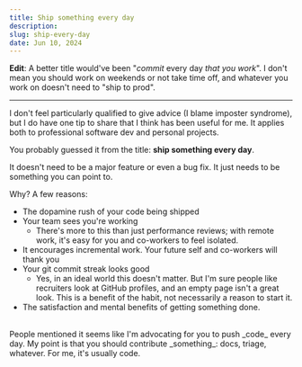 ```yaml
---
title: Ship something every day
description:
slug: ship-every-day
date: Jun 10, 2024
---
```


**Edit**: A better title would've been "_commit_ every day _that you work_". I don't mean you should work on weekends or not take time off, and
whatever you work on doesn't need to "ship to prod". 

<hr />

I don't feel particularly qualified to give advice (I blame imposter syndrome),
but I do have one tip to share that I think has been useful for me.
It applies both to professional software dev and personal projects.

You probably guessed it from the title: **ship something every day**.

It doesn't need to be a major feature or even a bug fix. It just needs to be something you can point to.

Why? A few reasons:

- The dopamine rush of your code being shipped
- Your team sees you're working
  - There's more to this than just performance reviews; with remote work, it's easy for you and co-workers to feel isolated.
- It encourages incremental work. Your future self and co-workers will thank you
- Your git commit streak looks good
  - Yes, in an ideal world this doesn't matter. But I'm sure people like recruiters look at GitHub profiles, and an empty page isn't a great look. This is a benefit of the habit, not necessarily a reason to start it.
- The satisfaction and mental benefits of getting something done. 

<br />
<Note>
  People mentioned it seems like I'm advocating for you to push _code_ every day. My point is that you should contribute _something_: docs, triage, whatever. For me, it's usually code.
</Note>
